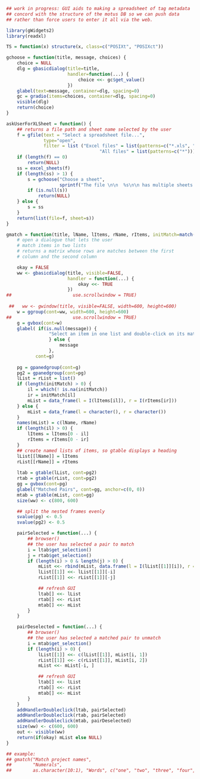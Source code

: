 ```r
## work in progress: GUI aids to making a spreadsheet of tag metadata
## concord with the structure of the motus DB so we can push data
## rather than force users to enter it all via the web.

library(gWidgets2)
library(readxl)

TS = function(x) structure(x, class=c("POSIXt", "POSIXct"))

gchoose = function(title, message, choices) {
    choice = NULL
    dlg = gbasicdialog(title=title,
                       handler=function(...) {
                           choice <<- gc$get_value()
                       })
    glabel(text=message, container=dlg, spacing=0)
    gc = gradio(items=choices, container=dlg, spacing=0)
    visible(dlg)
    return(choice)
}

askUserForXLSheet = function() {
    ## returns a file path and sheet name selected by the user
    f = gfile(text = "Select a spreadsheet file...",
              type="open",
              filter = list ("Excel files" = list(patterns=c("*.xls", "*.xlsx")),
                                   "All files" = list(patterns=c("*"))))
    if (length(f) == 0)
        return(NULL)
    ss = excel_sheets(f)
    if (length(ss) > 1) {
        s = gchoose("Choose a sheet",
                    sprintf("The file \n\n  %s\n\n has multiple sheets.  Please choose the one you wish to read:", f), ss)
        if (is.null(s))
            return(NULL)
    } else {
        s = ss
    }
    return(list(file=f, sheet=s))
}

gmatch = function(title, lName, lItems, rName, rItems, initMatch=match(lItems,rItems), message = NULL ) {
    # open a dialogue that lets the user
    # match items in two lists
    # returns a matrix whose rows are matches between the first
    # column and the second column

    okay = FALSE
    ww <- gbasicdialog(title, visible=FALSE, 
                       handler = function(...) {
                           okay <<- TRUE
                       })
##                       use.scrollwindow = TRUE)
    
 ##   ww <- gwindow(title, visible=FALSE, width=600, height=600)
    w = ggroup(cont=ww, width=600, height=600)
##                       use.scrollwindow = TRUE)
    g = gvbox(cont=w)
    glabel( if(is.null(message)) {
                "Select an item in one list and double-click on its match in the other list.\nDouble-click on a matched pair to undo it."
                } else {
                    message
                },
           cont=g)
    
    pg = gpanedgroup(cont=g)
    pg2 = gpanedgroup(cont=pg)
    lList = rList = list()
    if (length(initMatch) > 0) {
        il = which(! is.na(initMatch))
        ir = initMatch[il]
        mList = data_frame(l = I(lItems[il]), r = I(rItems[ir]))
    } else {
        mList = data_frame(l = character(), r = character())
    }
    names(mList) = c(lName, rName)
    if (length(il) > 0) {
        lItems = lItems[0 - il]
        rItems = rItems[0 - ir]
    }
    ## create named lists of items, so gtable displays a heading
    lList[[lName]] = lItems
    rList[[rName]] = rItems
    
    ltab = gtable(lList, cont=pg2)
    rtab = gtable(rList, cont=pg2)
    gg = gvbox(cont=pg)
    glabel("Matched Pairs", cont=gg, anchor=c(0, 0))
    mtab = gtable(mList, cont=gg)
    size(ww) <- c(800, 600)

    ## split the nested frames evenly
    svalue(pg) <- 0.5
    svalue(pg2) <- 0.5

    pairSelected = function(...) {
        ## browser()
        ## the user has selected a pair to match
        i = ltab$get_selection()
        j = rtab$get_selection()
        if (length(i) > 0 & length(j) > 0) {
            mList <<- rbind(mList, data.frame(l = I(lList[[1]][i]), r = I(rList[[1]][j])))
            lList[[1]] <<- lList[[1]][-i]
            rList[[1]] <<- rList[[1]][-j]

            ## refresh GUI
            ltab[] <<- lList
            rtab[] <<- rList
            mtab[] <<- mList
        }
    }

    pairDeselected = function(...) {
        ## browser()
        ## the user has selected a matched pair to unmatch
        i = mtab$get_selection()
        if (length(i) > 0) {
            lList[[1]] <<- c(lList[[1]], mList[i, 1])
            rList[[1]] <<- c(rList[[1]], mList[i, 2])
            mList <<- mList[-i, ]

            ## refresh GUI
            ltab[] <<- lList
            rtab[] <<- rList
            mtab[] <<- mList
        }
    }
    addHandlerDoubleclick(ltab, pairSelected)
    addHandlerDoubleclick(rtab, pairSelected)
    addHandlerDoubleclick(mtab, pairDeselected)
    size(ww) <- c(600, 600)
    out <- visible(ww)
    return(if(okay) mList else NULL)
}

## example:
## gmatch("Match project names",
##        "Numerals",
##        as.character(10:1), "Words", c("one", "two", "three", "four", "five", "10", "1"))

```
